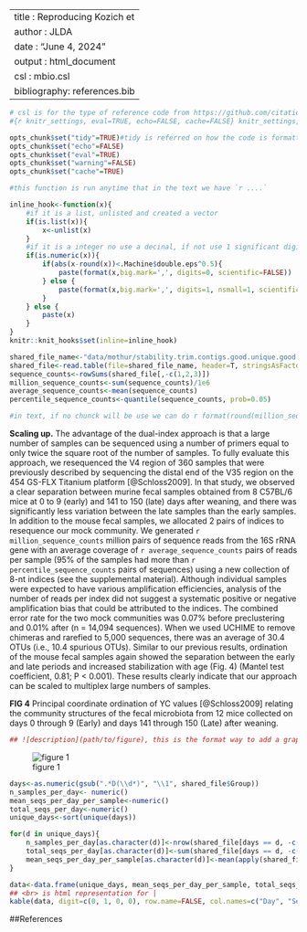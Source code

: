 
---
title : Reproducing Kozich et
author : JLDA
date : "June 4, 2024"
output : html_document
csl : mbio.csl
bibliography: references.bib
---

```r
# csl is for the type of reference code from https://github.com/citation-style-language/styles
#{r knitr_settings, eval=TRUE, echo=FALSE, cache=FALSE} knitr_settings, name of the chunk, eval, evaluate what is in here, echo hide the code from the html and cache
```

```r
opts_chunk$set("tidy"=TRUE)#tidy is referred on how the code is formatted 
opts_chunk$set("echo"=FALSE)
opts_chunk$set("eval"=TRUE)
opts_chunk$set("warning"=FALSE)
opts_chunk$set("cache"=TRUE)

#this function is run anytime that in the text we have `r ....`

inline_hook<-function(x){
	#if it is a list, unlisted and created a vector
	if(is.list(x)){
		x<-unlist(x)
	}
	#if it is a integer no use a decinal, if not use 1 significant digit
	if(is.numeric(x)){
		if(abs(x-round(x))<.Machine$double.eps^0.5){
			paste(format(x,big.mark=',', digits=0, scientific=FALSE))
		} else {
			paste(format(x,big.mark=',', digits=1, nsmall=1, scientific=FALSE))
		}
	} else {
		paste(x)
	}
}
knitr::knit_hooks$set(inline=inline_hook)

```

```r
shared_file_name<-"data/mothur/stability.trim.contigs.good.unique.good.filter.unique.precluster.pick.pick.pick.opti_mcc.unique_list.shared"
shared_file<-read.table(file=shared_file_name, header=T, stringsAsFactors=F)
sequence_counts<-rowSums(shared_file[,-c(1,2,3)])
million_sequence_counts<-sum(sequence_counts)/1e6
average_sequence_counts<-mean(sequence_counts)
percentile_sequence_counts<-quantile(sequence_counts, prob=0.05)
```
```r
#in text, if no chunck will be use we can do r format(round(million_sequence_counts, 1), nsmall=1L)  in format return 1 significant digit nothing more
```

**Scaling up.** The advantage of the dual-index approach is that a large number of samples
can be sequenced using a number of primers equal to only twice the square root of the
number of samples. To fully evaluate this approach, we resequenced the V4 region of 360
samples that were previously described by sequencing the distal end of the V35 region on
the 454 GS-FLX Titanium platform [@Schloss2009]. In that study, we observed a clear separation
between murine fecal samples obtained from 8 C57BL/6 mice at 0 to 9 (early) and 141 to 150
(late) days after weaning, and there was significantly less variation between the late
samples than the early samples. In addition to the mouse fecal samples, we allocated 2
pairs of indices to resequence our mock community. We generated `r million_sequence_counts` million pairs of
sequence reads from the 16S rRNA gene with an average coverage of `r average_sequence_counts` pairs of reads per
sample (95% of the samples had more than `r percentile_sequence_counts` pairs of sequences) using a new collection
of 8-nt indices (see the supplemental material). Although individual samples were expected
to have various amplification efficiencies, analysis of the number of reads per index did
not suggest a systematic positive or negative amplification bias that could be attributed
to the indices. The combined error rate for the two mock communities was 0.07% before
preclustering and 0.01% after (n = 14,094 sequences). When we used UCHIME to remove
chimeras and rarefied to 5,000 sequences, there was an average of 30.4 OTUs (i.e., 10.4
spurious OTUs). Similar to our previous results, ordination of the mouse fecal samples
again showed the separation between the early and late periods and increased stabilization
with age (Fig. 4) (Mantel test coefficient, 0.81; P < 0.001). These results clearly
indicate that our approach can be scaled to multiplex large numbers of samples.

**FIG 4** Principal coordinate ordination of YC values [@Schloss2009] relating the
community structures of the fecal microbiota from 12 mice collected on days
0 through 9 (Early) and days 141 through 150 (Late) after weaning.

```r
## ![description](path/to/figure), this is the format way to add a graph in rmd
```
![figure 1](../results/figures/nmds_figure.png)


```r
days<-as.numeric(gsub(".*D(\\d*)", "\\1", shared_file$Group))
n_samples_per_day<- numeric()
mean_seqs_per_day_per_sample<-numeric()
total_seqs_per_day<-numeric()
unique_days<-sort(unique(days))

for(d in unique_days){
	n_samples_per_day[as.character(d)]<-nrow(shared_file[days == d, -c(1,2,3)])
	total_seqs_per_day[as.character(d)]<-sum(shared_file[days == d, -c(1,2,3)])
	mean_seqs_per_day_per_sample[as.character(d)]<-mean(apply(shared_file[days == d, -c(1,2,3)], 1, sum), na.rm=T)
}

data<-data.frame(unique_days, mean_seqs_per_day_per_sample, total_seqs_per_day, n_samples_per_day)
## <br> is html representation for |
kable(data, digit=c(0, 1, 0, 0), row.name=FALSE, col.names=c("Day", "Seqs. per<br>sample (mean)", "Seqs. per<br>day (total)", "Number of<br>samples"), align='c')

```

##References
